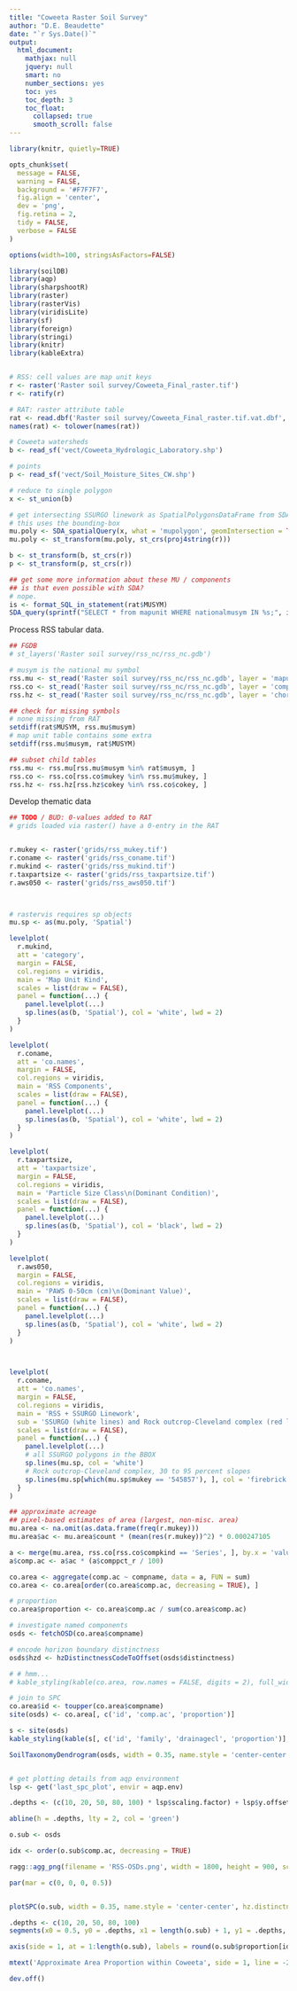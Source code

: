 ```yaml
---
title: "Coweeta Raster Soil Survey"
author: "D.E. Beaudette"
date: "`r Sys.Date()`"
output:
  html_document:
    mathjax: null
    jquery: null
    smart: no
    number_sections: yes
    toc: yes
    toc_depth: 3
    toc_float:
      collapsed: true
      smooth_scroll: false
---
```


```r
library(knitr, quietly=TRUE)

opts_chunk$set(
  message = FALSE, 
  warning = FALSE, 
  background = '#F7F7F7', 
  fig.align = 'center', 
  dev = 'png', 
  fig.retina = 2,
  tidy = FALSE, 
  verbose = FALSE
)

options(width=100, stringsAsFactors=FALSE)
```

```r
library(soilDB)
library(aqp)
library(sharpshootR)
library(raster)
library(rasterVis)
library(viridisLite)
library(sf)
library(foreign)
library(stringi)
library(knitr)
library(kableExtra)


# RSS: cell values are map unit keys
r <- raster('Raster soil survey/Coweeta_Final_raster.tif')
r <- ratify(r)

# RAT: raster attribute table
rat <- read.dbf('Raster soil survey/Coweeta_Final_raster.tif.vat.dbf', as.is = TRUE)
names(rat) <- tolower(names(rat))

# Coweeta watersheds
b <- read_sf('vect/Coweeta_Hydrologic_Laboratory.shp')

# points
p <- read_sf('vect/Soil_Moisture_Sites_CW.shp')

# reduce to single polygon
x <- st_union(b)

# get intersecting SSURGO linework as SpatialPolygonsDataFrame from SDA
# this uses the bounding-box
mu.poly <- SDA_spatialQuery(x, what = 'mupolygon', geomIntersection = TRUE)
mu.poly <- st_transform(mu.poly, st_crs(proj4string(r)))

b <- st_transform(b, st_crs(r))
p <- st_transform(p, st_crs(r))

## get some more information about these MU / components
## is that even possible with SDA?
# nope.
is <- format_SQL_in_statement(rat$MUSYM)
SDA_query(sprintf("SELECT * from mapunit WHERE nationalmusym IN %s;", is))
```


Process RSS tabular data.
```r
## FGDB
# st_layers('Raster soil survey/rss_nc/rss_nc.gdb')

# musym is the national mu symbol
rss.mu <- st_read('Raster soil survey/rss_nc/rss_nc.gdb', layer = 'mapunit')
rss.co <- st_read('Raster soil survey/rss_nc/rss_nc.gdb', layer = 'component')
rss.hz <- st_read('Raster soil survey/rss_nc/rss_nc.gdb', layer = 'chorizon')

## check for missing symbols
# none missing from RAT
setdiff(rat$MUSYM, rss.mu$musym)
# map unit table contains some extra
setdiff(rss.mu$musym, rat$MUSYM)

## subset child tables
rss.mu <- rss.mu[rss.mu$musym %in% rat$musym, ]
rss.co <- rss.co[rss.co$mukey %in% rss.mu$mukey, ]
rss.hz <- rss.hz[rss.hz$cokey %in% rss.co$cokey, ]

```


Develop thematic data
```r

## TODO / BUD: 0-values added to RAT
# grids loaded via raster() have a 0-entry in the RAT


r.mukey <- raster('grids/rss_mukey.tif')
r.coname <- raster('grids/rss_coname.tif')
r.mukind <- raster('grids/rss_mukind.tif')
r.taxpartsize <- raster('grids/rss_taxpartsize.tif')
r.aws050 <- raster('grids/rss_aws050.tif')
```

```r


```

```r


```






```r

# rastervis requires sp objects
mu.sp <- as(mu.poly, 'Spatial')
```

```r
levelplot(
  r.mukind, 
  att = 'category',
  margin = FALSE, 
  col.regions = viridis, 
  main = 'Map Unit Kind', 
  scales = list(draw = FALSE),
  panel = function(...) {
    panel.levelplot(...)
    sp.lines(as(b, 'Spatial'), col = 'white', lwd = 2)
  }
)

levelplot(
  r.coname, 
  att = 'co.names',
  margin = FALSE, 
  col.regions = viridis, 
  main = 'RSS Components', 
  scales = list(draw = FALSE),
  panel = function(...) {
    panel.levelplot(...)
    sp.lines(as(b, 'Spatial'), col = 'white', lwd = 2)
  }
)

levelplot(
  r.taxpartsize, 
  att = 'taxpartsize',
  margin = FALSE, 
  col.regions = viridis, 
  main = 'Particle Size Class\n(Dominant Condition)', 
  scales = list(draw = FALSE),
  panel = function(...) {
    panel.levelplot(...)
    sp.lines(as(b, 'Spatial'), col = 'black', lwd = 2)
  }
)

levelplot(
  r.aws050, 
  margin = FALSE, 
  col.regions = viridis, 
  main = 'PAWS 0-50cm (cm)\n(Dominant Value)', 
  scales = list(draw = FALSE),
  panel = function(...) {
    panel.levelplot(...)
    sp.lines(as(b, 'Spatial'), col = 'white', lwd = 2)
  }
)



levelplot(
  r.coname, 
  att = 'co.names',
  margin = FALSE, 
  col.regions = viridis, 
  main = 'RSS + SSURGO Linework', 
  sub = 'SSURGO (white lines) and Rock outcrop-Cleveland complex (red lines)',
  scales = list(draw = FALSE),
  panel = function(...) {
    panel.levelplot(...)
    # all SSURGO polygons in the BBOX
    sp.lines(mu.sp, col = 'white')
    # Rock outcrop-Cleveland complex, 30 to 95 percent slopes
    sp.lines(mu.sp[which(mu.sp$mukey == '545857'), ], col = 'firebrick')
  }
)
```


```r


## approximate acreage
## pixel-based estimates of area (largest, non-misc. area)
mu.area <- na.omit(as.data.frame(freq(r.mukey)))
mu.area$ac <- mu.area$count * (mean(res(r.mukey))^2) * 0.000247105

a <- merge(mu.area, rss.co[rss.co$compkind == 'Series', ], by.x = 'value', by.y = 'mukey', sort = FALSE, all.x = TRUE)
a$comp.ac <- a$ac * (a$comppct_r / 100)

co.area <- aggregate(comp.ac ~ compname, data = a, FUN = sum)
co.area <- co.area[order(co.area$comp.ac, decreasing = TRUE), ]

# proportion
co.area$proportion <- co.area$comp.ac / sum(co.area$comp.ac)

# investigate named components
osds <- fetchOSD(co.area$compname)

# encode horizon boundary distinctness
osds$hzd <- hzDistinctnessCodeToOffset(osds$distinctness)

# # hmm...
# kable_styling(kable(co.area, row.names = FALSE, digits = 2), full_width = FALSE, font_size = 10)
```

```r
# join to SPC
co.area$id <- toupper(co.area$compname)
site(osds) <- co.area[, c('id', 'comp.ac', 'proportion')]

s <- site(osds)
kable_styling(kable(s[, c('id', 'family', 'drainagecl', 'proportion')], digits = 2), full_width = FALSE, font_size = 10)
```


```r
SoilTaxonomyDendrogram(osds, width = 0.35, name.style = 'center-center', y.offset = 0.4, hz.distinctness.offset = 'hzd', shrink = TRUE)


# get plotting details from aqp environment
lsp <- get('last_spc_plot', envir = aqp.env)

.depths <- (c(10, 20, 50, 80, 100) * lsp$scaling.factor) + lsp$y.offset[1]

abline(h = .depths, lty = 2, col = 'green')
```

```r
o.sub <- osds

idx <- order(o.sub$comp.ac, decreasing = TRUE)

ragg::agg_png(filename = 'RSS-OSDs.png', width = 1800, height = 900, scaling = 1.5)

par(mar = c(0, 0, 0, 0.5))


plotSPC(o.sub, width = 0.35, name.style = 'center-center', hz.distinctness.offset = 'hzd', shrink = TRUE, hz.depths = TRUE, fixLabelCollisions = TRUE, hz.depths.offset = 0.05, id.style = 'top', cex.names = 0.75, plot.order = idx, cex.id = 0.66, max.depth = 225, axis.line.offset = -4, cex.depth.axis = 1, n.depth.ticks = 10)

.depths <- c(10, 20, 50, 80, 100)
segments(x0 = 0.5, y0 = .depths, x1 = length(o.sub) + 1, y1 = .depths, lty = 2, col = 'blue', lwd = 1.5)

axis(side = 1, at = 1:length(o.sub), labels = round(o.sub$proportion[idx], 2), line = -5, cex.axis = 1)

mtext('Approximate Area Proportion within Coweeta', side = 1, line = -2.5, at = 0.5, adj = 0, font = 2)

dev.off()

```





